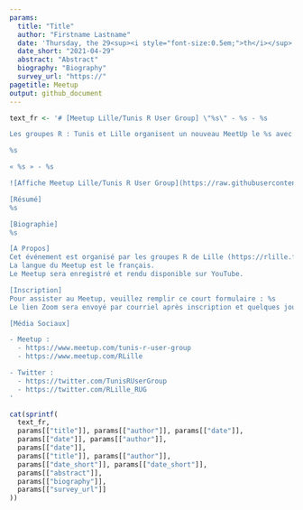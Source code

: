 ```yaml
---
params:
  title: "Title"
  author: "Firstname Lastname"
  date: 'Thursday, the 29<sup><i style="font-size:0.5em;">th</i></sup> of April, 2021 – 18 h 00 (CEST / UTC + 2)'
  date_short: "2021-04-29"
  abstract: "Abstract"
  biography: "Biography"
  survey_url: "https://"
pagetitle: Meetup
output: github_document
---
```


```r
text_fr <- '# [Meetup Lille/Tunis R User Group] \"%s\" - %s - %s

Les groupes R : Tunis et Lille organisent un nouveau MeetUp le %s avec %s !

%s

« %s » - %s

![Affiche Meetup Lille/Tunis R User Group](https://raw.githubusercontent.com/Tunis-R-User-Group/Lille-Tunis-Meetups/main/meetups/%s/ads/%s.png)

[Résumé]  
%s

[Biographie]  
%s

[A Propos]  
Cet événement est organisé par les groupes R de Lille (https://rlille.fr/) et Tunis.
La langue du Meetup est le français.
Le Meetup sera enregistré et rendu disponible sur YouTube.

[Inscription]  
Pour assister au Meetup, veuillez remplir ce court formulaire : %s  
Le lien Zoom sera envoyé par courriel après inscription et quelques jours avant le début du Meetup.

[Média Sociaux]  

- Meetup :
  - https://www.meetup.com/tunis-r-user-group
  - https://www.meetup.com/RLille

- Twitter :
  - https://twitter.com/TunisRUserGroup
  - https://twitter.com/RLille_RUG
'
```

```r
cat(sprintf(
  text_fr,
  params[["title"]], params[["author"]], params[["date"]],
  params[["date"]], params[["author"]],
  params[["date"]],
  params[["title"]], params[["author"]],
  params[["date_short"]], params[["date_short"]],
  params[["abstract"]],
  params[["biography"]],
  params[["survey_url"]]
))
```